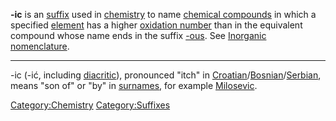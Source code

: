 {{Table_Suffixes}}

'''-ic''' is an [[suffix]] used in [[chemistry]] to name [[compound|chemical compound]]s in which a specified [[element]] has a higher [[oxidation number]] than in the equivalent compound whose name ends in the suffix [[-ous]]. See [[Inorganic nomenclature]].


----

-ic (-i&#263;, including [[diacritic]]), pronounced "itch" in [[Croatian language|Croatian]]/[[Bosnian language|Bosnian]]/[[Serbian language|Serbian]], means "son of" or "by" in [[surname]]s, for example [[Milosevic]].


[[Category:Chemistry]]
[[Category:Suffixes]]